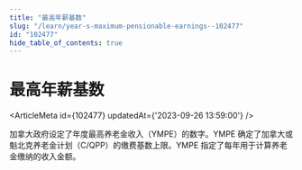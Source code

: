 ```yaml
---
title: "最高年薪基数"
slug: "/learn/year-s-maximum-pensionable-earnings--102477"
id: "102477"
hide_table_of_contents: true
---
```



# 最高年薪基数

<ArticleMeta id={102477} updatedAt={'2023-09-26 13:59:00'} />
<div className='border-solid border-b border-t-0 my-4 border-[var(--ifm-color-gray-300)]' />

加拿大政府设定了年度最高养老金收入（YMPE）的数字。YMPE 确定了加拿大或魁北克养老金计划（C/QPP）的缴费基数上限。YMPE 指定了每年用于计算养老金缴纳的收入金额。
